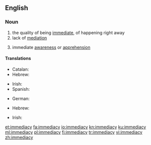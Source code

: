 ==English==

===Noun===
{{en-noun|immediacies}}

# the quality of being [[immediate]], of happening right away
# lack of [[mediation]]
# {{lb|en|philosophy}} immediate [[awareness]] or [[apprehension]]

====Translations====
{{trans-top|the quality of being immediate}}
* Catalan: {{t|ca|immediatesa|f}}
* Hebrew: {{t|he|מיידיות|f|tr=miyadiyút}}
{{trans-mid}}
* Irish: {{t|ga|neasacht|f}}
* Spanish: {{t|es|inmediatez|f}}
{{trans-bottom}}

{{trans-top|lack of mediation}}
* German: {{t+|de|Unmittelbarkeit|f}}
{{trans-mid}}
* Hebrew: {{t|he|אי-אמצעיות|f|tr=í-emtza'iyút}}
{{trans-bottom}}

{{trans-top|philosophy: immediate awareness or apprehension}}
* Irish: {{t|ga|neamh-mheánacht|f}}
{{trans-mid}}
{{trans-bottom}}

[[et:immediacy]]
[[fa:immediacy]]
[[io:immediacy]]
[[kn:immediacy]]
[[ku:immediacy]]
[[ml:immediacy]]
[[pl:immediacy]]
[[fi:immediacy]]
[[tr:immediacy]]
[[vi:immediacy]]
[[zh:immediacy]]